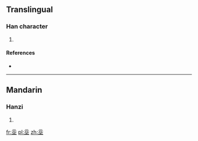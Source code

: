 ==Translingual==

===Han character===
{{Han char|rn=32|rad=土|as=04|sn=7|four=|canj=一一山土 (MMUG)}}

# {{defn|Han|sort=土04}}

====References====
* {{Han ref|kx=0226.100|dkj=04943|dj=0461.100|hdz=10421.080|uh=5756|ud=22358}}

----

==Mandarin==

===Hanzi===
{{cmn-hanzi|pin=[[jì]] ([[ji4]])|wg=chi<sup>4</sup>}}

# {{defn|lang=cmn|sort=土04}}

[[fr:坖]]
[[pl:坖]]
[[zh:坖]]